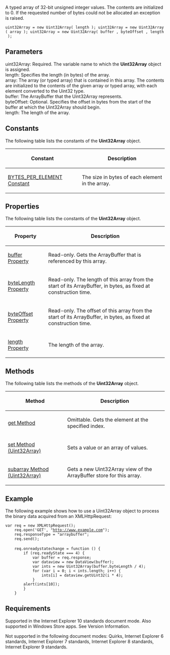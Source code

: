 A typed array of 32-bit unsigned integer values. The contents are initialized to 0. If the requested number of bytes could not be allocated an exception is raised.

 uint32Array = new Uint32Array( length ); uint32Array = new Uint32Array( array ); uint32Array = new Uint32Array( buffer , byteOffset , length );

==Parameters==
; uint32Array: Required. The variable name to which the '''Uint32Array''' object is assigned.
; length: Specifies the length (in bytes) of the array.
; array: The array (or typed array) that is contained in this array. The contents are initialized to the contents of the given array or typed array, with each element converted to the Uint32 type.
; buffer: The ArrayBuffer that the Uint32Array represents.
; byteOffset: Optional. Specifies the offset in bytes from the start of the buffer at which the Uint32Array should begin.
; length: The length of the array.

==Constants==
The following table lists the constants of the '''Uint32Array''' object.

{| class='wikitable'
|-
! Constant
! Description
|-
| [[Uint32Array/BYTES PER ELEMENT Constant|BYTES_PER_ELEMENT Constant]]
| The size in bytes of each element in the array.
|}

==Properties==
The following table lists the constants of the '''Uint32Array''' object.

{| class='wikitable'
|-
! Property
! Description
|-
| [[Uint32Array/buffer|buffer Property]]
| Read-only. Gets the ArrayBuffer that is referenced by this array.
|-
| [[Uint32Array/byteLength|byteLength Property]]
| Read-only. The length of this array from the start of its ArrayBuffer, in bytes, as fixed at construction time.
|-
| [[Uint32Array/byteOffset|byteOffset Property]]
| Read-only. The offset of this array from the start of its ArrayBuffer, in bytes, as fixed at construction time.
|-
| [[Uint32Array/length|length Property]]
| The length of the array.
|}

==Methods==
The following table lists the methods of the '''Uint32Array''' object.

{| class='wikitable'
|-
! Method
! Description
|-
| [[Uint32Array/get|get Method]]
| Omittable. Gets the element at the specified index.
|-
| [[Uint32Array/set|set Method (Uint32Array)]]
| Sets a value or an array of values.
|-
| [[Uint32Array/subarray|subarray Method (Uint32Array)]]
| Gets a new Uint32Array view of the ArrayBuffer store for this array.
|}

==Example==
The following example shows how to use a Uint32Array object to process the binary data acquired from an XMLHttpRequest:

 var req = new XMLHttpRequest();
     req.open('GET', "http://www.example.com");
     req.responseType = "arraybuffer";
     req.send();
 
     req.onreadystatechange = function () {
         if (req.readyState === 4) {
             var buffer = req.response;
             var dataview = new DataView(buffer);
             var ints = new Uint32Array(buffer.byteLength / 4);
             for (var i = 0; i &lt; ints.length; i++) {
                 ints[i] = dataview.getUint32(i * 4);
             }
         alert(ints[10]);
         }
     }

==Requirements==
Supported in the Internet Explorer 10 standards document mode. Also supported in Windows Store apps. See Version Information.

Not supported in the following document modes: Quirks, Internet Explorer 6 standards, Internet Explorer 7 standards, Internet Explorer 8 standards, Internet Explorer 9 standards.

